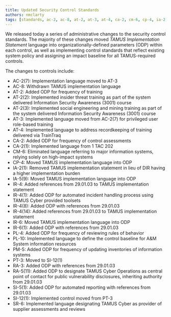 ```yaml
---
title: Updated Security Control Standards
authors: nmclarty
tags: [standards, ac-2, ac-8, at-2, at-3, at-4, ca-2, cm-6, cp-4, ia-2, ia-5, ir-4, ir-6, pl-4, pl-10, pm-5, pt-3, ra-3, ra-5, si-5, si-12, sr-6, policy]
---
```


We released today a series of administrative changes to the security control standards. The majority of these changes moved _TAMUS Implementation Statement_ language into organizationally-defined parameters (ODP) within each control, as well as implementing control standards that reflect existing system policy and assigning an impact baseline for all TAMUS-required controls.

<!-- truncate -->

The changes to controls include:

- AC-2(7): Implementation language moved to AT-3
- AC-8: Withdrawn TAMUS implementation language
- AT-2: Added ODP for frequency of training
- AT-2(2): Implemented insider threat training as part of the system delivered Information Security Awareness (3001) course
- AT-2(3): Implemented social engineering and mining training as part of the system delivered Information Security Awareness (3001) course
- AT-3: Implemented language moved from AC-2(7) for privileged user role-based training
- AT-4: Implemented language to address recordkeeping of training delivered via TrainTraq
- CA-2: Added ODP for frequency of control assessments
- CA-2(1): Implemented language from 1 TAC 202
- CM-6: Eliminated language referring to major information systems, relying solely on high-impact systems
- CP-4: Moved TAMUS implementation language into ODP
- IA-2(1): Removed TAMUS implementation statement in lieu of DIR having a higher implementation burden
- IA-5(9): Moved TAMUS implementation language into ODP
- IR-4: Added references from 29.01.03 to TAMUS implementation statement
- IR-4(1): Added ODP for automated incident handling process using TAMUS Cyber provided toolsets
- IR-4(8): Added ODP with references from 29.01.03
- IR-4(14): Added references from 29.01.03 to TAMUS implementation statement
- IR-6: Moved TAMUS implementation language into ODP
- IR-6(1): Added ODP with references from 29.01.03
- PL-4: Added ODP for frequency of reviewing rules of behavior
- PL-10: Implemented language to define the control baseline for A&M System information resources
- PM-5: Added ODP for frequency of updating inventories of information systems
- PT-3: Moved to SI-12(1)
- RA-3: Added ODP with references from 29.01.03
- RA-5(11): Added ODP to designate TAMUS Cyber Operations as central point of contact for public vulnerability disclosures, inheriting authority from 29.01.03
- SI-5(1): Added ODP for automated reporting with references from 29.01.03
- SI-12(1): Implemented control moved from PT-3
- SR-6: Implemented language designating TAMUS Cyber as provider of supplier assessments and reviews
